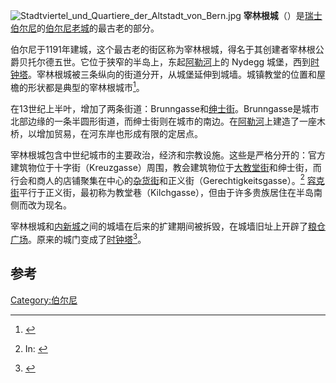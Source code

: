 [[File:Stadtviertel_und_Quartiere_der_Altstadt_von_Bern.jpg|thumb]]
'''宰林根城'''（{{lang-de|''Zähringerstadt''}}）是[[瑞士|瑞士]][[伯尔尼|伯尔尼]]的[[伯尔尼老城|伯尔尼老城]]的最古老的部分。

伯尔尼于1191年建城，这个最古老的街区称为宰林根城，得名于其创建者宰林根公爵贝托尔德五世。它位于狭窄的半岛上，东起[[阿勒河|阿勒河]]上的 Nydegg 城堡，西到[[时钟塔_(伯尔尼)|时钟塔]]。宰林根城被三条纵向的街道分开，从城堡延伸到城墙。城镇教堂的位置和屋檐的形状都是典型的宰林根城市<ref name="Bern Gemeinde">{{HDS|209-1-4|Bern (Gemeinde) Section 1.4}}</ref>。

在13世纪上半叶，增加了两条街道：Brunngasse和[[绅士街_(伯尔尼)|绅士街]]。Brunngasse是城市北部边缘的一条半圆形街道，而绅士街则在城市的南边。在[[阿勒河|阿勒河]]上建造了一座木桥，以增加贸易，在河东岸也形成有限的定居点。

宰林根城包含中世纪城市的主要政治，经济和宗教设施。这些是严格分开的：官方建筑物位于十字街（Kreuzgasse）周围，教会建筑物位于[[大教堂街|大教堂街]]和绅士街，而行会和商人的店铺聚集在中心的[[杂货街|杂货街]]和正义街（Gerechtigkeitsgasse）。<ref name="Gerber">{{cite book|author=Roland Gerber|title=Der Stadtgrundriss – Spiegel der Gesellschaft}} In: {{cite book|title=Berns grosse Zeit|language=de|author=Ellen J. Beer, Norberto Gramaccini, Charlotte Gutscher-Schmid, Rainer C. Schwinges (eds.)|isbn=978-3-906721-28-6|publisher=Schulverlag blmv and Stämpfli Verlag|location=Bern|year=2003|series=Berner Zeiten|page=44}}</ref> [[容克街|容克街]]平行于正义街，最初称为教堂巷（Kilchgasse），但由于许多贵族居住在半岛南侧而改为现名。

宰林根城和[[内新城_(伯尔尼)|内新城]]之间的城墙在后来的扩建期间被拆毁，在城墙旧址上开辟了[[粮仓广场|粮仓广场]]。原来的城门变成了[[时钟塔_(伯尔尼)|时钟塔]]<ref>{{cite book|first=Ueli|last=Bellwald|title=Der Zytglogge in Bern|publisher=Gesellschaft für Schweizerische Kunstgeschichte|year=1983|isbn=978-3-85782-341-1|oclc=451835780|language=de|page=2}}</ref>。

==参考==
{{reflist|30em}}

{{伯尔尼老城}}
{{coord|46|56|52.7|N|7|27|4.5|E|region:CH|display=title}}
{{DEFAULTSORT:Zähringerstadt}}
[[Category:伯尔尼|Category:伯尔尼]]